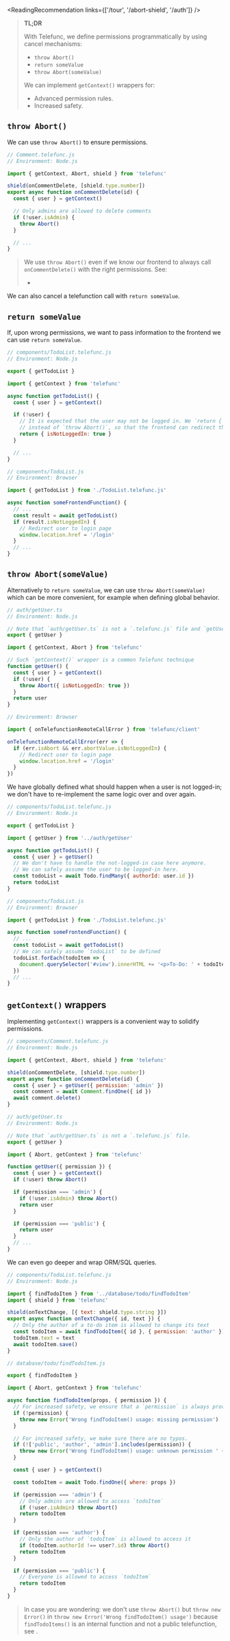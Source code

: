 
<ReadingRecommendation links={['/tour', '/abort-shield', '/auth']} />

> **TL;DR**
>
> With Telefunc, we define permissions programmatically by using cancel mechanisms:
>  - `throw Abort()`
>  - `return someValue`
>  - `throw Abort(someValue)`
>
> We can implement `getContext()` wrappers for:
>  - Advanced permission rules.
>  - Increased safety.

## `throw Abort()`

We can use `throw Abort()` to ensure permissions.

```js
// Comment.telefunc.js
// Environment: Node.js

import { getContext, Abort, shield } from 'telefunc'

shield(onCommentDelete, [shield.type.number])
export async function onCommentDelete(id) {
  const { user } = getContext()

  // Only admins are allowed to delete comments
  if (!user.isAdmin) {
    throw Abort()
  }

  // ...
}
```

> We use `throw Abort()` even if we know our frontend to always call `onCommentDelete()` with the right permissions. See:
> - <Link href="/abort-shield#random-telefunction-calls" />

We can also cancel a telefunction call with `return someValue`.


## `return someValue`

If, upon wrong permissions, we want to pass information to the frontend we can use `return someValue`.

```js
// components/TodoList.telefunc.js
// Environment: Node.js

export { getTodoList }

import { getContext } from 'telefunc'

async function getTodoList() {
  const { user } = getContext()

  if (!user) {
    // It is expected that the user may not be logged in. We `return { isNotLoggedIn: true }`
    // instead of `throw Abort()`, so that the frontend can redirect the user to the login page.
    return { isNotLoggedIn: true }
  }

  // ...
}
```

```js
// components/TodoList.js
// Environment: Browser

import { getTodoList } from './TodoList.telefunc.js'

async function someFrontendFunction() {
  // ...
  const result = await getTodoList()
  if (result.isNotLoggedIn) {
    // Redirect user to login page
    window.location.href = '/login'
  }
  // ...
}
```

## `throw Abort(someValue)`

Alternatively to `return someValue`, we can use `throw Abort(someValue)` which can be more convenient, for example when defining global behavior.

```js
// auth/getUser.ts
// Environment: Node.js

// Note that `auth/getUser.ts` is not a `.telefunc.js` file and `getUser()` not a telefunction
export { getUser }

import { getContext, Abort } from 'telefunc'

// Such `getContext()` wrapper is a common Telefunc technique
function getUser() {
  const { user } = getContext()
  if (!user) {
    throw Abort({ isNotLoggedIn: true })
  }
  return user
}
```
```js
// Environment: Browser

import { onTelefunctionRemoteCallError } from 'telefunc/client'

onTelefunctionRemoteCallError(err => {
  if (err.isAbort && err.abortValue.isNotLoggedIn) {
    // Redirect user to login page
    window.location.href = '/login'
  }
})
```

We have globally defined what should happen when a user is not logged-in;
we don't have to re-implement the same logic over and over again.

```js
// components/TodoList.telefunc.js
// Environment: Node.js

export { getTodoList }

import { getUser } from '../auth/getUser'

async function getTodoList() {
  const { user } = getUser()
  // We don't have to handle the not-logged-in case here anymore.
  // We can safely assume the user to be logged-in here.
  const todoList = await Todo.findMany({ authorId: user.id })
  return todoList
}
```
```js
// components/TodoList.js
// Environment: Browser

import { getTodoList } from './TodoList.telefunc.js'

async function someFrontendFunction() {
  // ...
  const todoList = await getTodoList()
  // We can safely assume `todoList` to be defined
  todoList.forEach(todoItem => {
    document.querySelector('#view').innerHTML += '<p>To-Do: ' + todoItem.text + '</p>'
  })
  // ...
}
```


## `getContext()` wrappers

Implementing `getContext()` wrappers is a convenient way
to solidify permissions.

```js
// components/Comment.telefunc.js
// Environment: Node.js

import { getContext, Abort, shield } from 'telefunc'

shield(onCommentDelete, [shield.type.number])
export async function onCommentDelete(id) {
  const { user } = getUser({ permission: 'admin' })
  const comment = await Comment.findOne({ id })
  await comment.delete()
}
```

```js
// auth/getUser.ts
// Environment: Node.js

// Note that `auth/getUser.ts` is not a `.telefunc.js` file.
export { getUser }

import { Abort, getContext } from 'telefunc'

function getUser({ permission }) {
  const { user } = getContext()
  if (!user) throw Abort()

  if (permission === 'admin') {
    if (!user.isAdmin) throw Abort()
    return user
  }

  if (permission === 'public') {
    return user
  }
  // ...
}
```

We can even go deeper and wrap ORM/SQL queries.

```js
// components/TodoList.telefunc.js
// Environment: Node.js

import { findTodoItem } from '../database/todo/findTodoItem'
import { shield } from 'telefunc'

shield(onTextChange, [{ text: shield.type.string }])
export async function onTextChange({ id, text }) {
  // Only the author of a to-do item is allowed to change its text
  const todoItem = await findTodoItem({ id }, { permission: 'author' })
  todoItem.text = text
  await todoItem.save()
}
```
```js
// database/todo/findTodoItem.js

export { findTodoItem }

import { Abort, getContext } from 'telefunc'

async function findTodoItem(props, { permission }) {
  // For increased safety, we ensure that a `permission` is always provided.
  if (!permission) {
    throw new Error('Wrong findTodoItem() usage: missing permission')
  }

  // For increased safety, we make sure there are no typos.
  if (!['public', 'author', 'admin'].includes(permission)) {
    throw new Error('Wrong findTodoItem() usage: unknown permission ' + permission)
  }

  const { user } = getContext()

  const todoItem = await Todo.findOne({ where: props })

  if (permission === 'admin') {
    // Only admins are allowed to access `todoItem`
    if (!user.isAdmin) throw Abort()
    return todoItem
  }

  if (permission === 'author') {
    // Only the author of `todoItem` is allowed to access it
    if (todoItem.authorId !== user?.id) throw Abort()
    return todoItem
  }

  if (permission === 'public') {
    // Everyone is allowed to access `todoItem`
    return todoItem
  }
}
```

> In case you are wondering: we don't use `throw Abort()` but `throw new Error()` in ``throw new Error('Wrong findTodoItem() usage')`` because `findTodoItems()` is an internal function and not a public telefunction, see <Link href='/abort-or-error' />.
